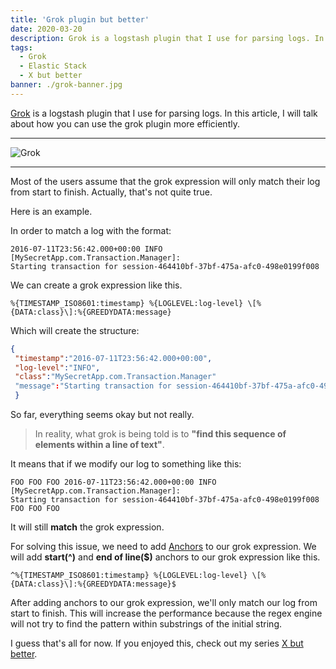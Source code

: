 ```yaml
---
title: 'Grok plugin but better'
date: 2020-03-20
description: Grok is a logstash plugin that I use for parsing logs. In this article, I will talk about how you can use the grok plugin more efficiently.
tags:
  - Grok
  - Elastic Stack
  - X but better
banner: ./grok-banner.jpg
---
```

  [Grok](https://www.elastic.co/guide/en/logstash/current/plugins-filters-grok.html) is a logstash plugin that I use for parsing logs.
In this article, I will talk about how you can use the grok plugin more efficiently.
***

![Grok](./grok-banner.jpg "Grok")

---

Most of the users assume that the grok expression will only match their log from start to finish. Actually, that's not quite true.

Here is an example.

In order to match a log with the format:
```noLineNumbers:title=Example-log
2016-07-11T23:56:42.000+00:00 INFO [MySecretApp.com.Transaction.Manager]:
Starting transaction for session-464410bf-37bf-475a-afc0-498e0199f008
```
We can create a grok expression like this.
```noLineNumbers:title=Grok-Expression
%{TIMESTAMP_ISO8601:timestamp} %{LOGLEVEL:log-level} \[%{DATA:class}\]:%{GREEDYDATA:message}
```
Which will create the structure:
```json
{
 "timestamp":"2016-07-11T23:56:42.000+00:00",
 "log-level":"INFO",
 "class":"MySecretApp.com.Transaction.Manager"
 "message":"Starting transaction for session-464410bf-37bf-475a-afc0-498e0199f008"
 }
```

So far, everything seems okay but not really.
>In reality, what grok is being told is to **"find this sequence of elements within a line of text"**.

It means that if we modify our log to something like this:

```noLineNumbers:title=Modified-log
FOO FOO FOO 2016-07-11T23:56:42.000+00:00 INFO [MySecretApp.com.Transaction.Manager]:
Starting transaction for session-464410bf-37bf-475a-afc0-498e0199f008 FOO FOO FOO
```
It will still **match** the grok expression.

For solving this issue, we need to add [Anchors](https://ruby-doc.org/core-1.9.3/Regexp.html#class-Regexp-label-Anchors)
to our grok expression. We will add **start(^)** and **end of line($)** anchors to our grok expression like this.

```noLineNumbers:title=Grok-Expression-With-Anchors
^%{TIMESTAMP_ISO8601:timestamp} %{LOGLEVEL:log-level} \[%{DATA:class}\]:%{GREEDYDATA:message}$
```

After adding anchors to our grok expression, we'll only match our log from start to finish. This will increase the performance
because the regex engine will not try to find the pattern within substrings of the initial string.

I guess that's all for now. If you enjoyed this, check out my series [X but better](https://serdarkoktas.com/tags/x-but-better).







 



 











